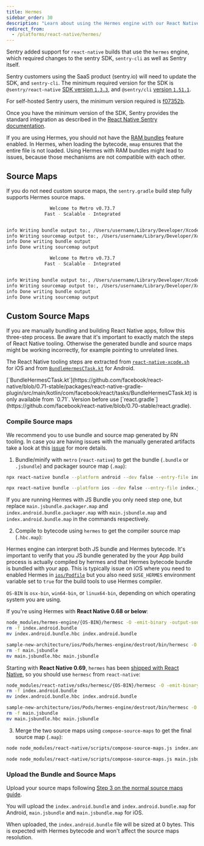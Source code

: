 ```yaml
---
title: Hermes
sidebar_order: 30
description: "Learn about using the Hermes engine with our React Native SDK."
redirect_from:
  - /platforms/react-native/hermes/
---
```


Sentry added support for `react-native` builds that use the `hermes` engine, which required changes to the sentry SDK, `sentry-cli` as well as Sentry itself.

Sentry customers using the SaaS product (sentry.io) will need to update the SDK, and `sentry-cli`.
The minimum required version for the SDK is `@sentry/react-native` [SDK version `1.3.3`](https://github.com/getsentry/sentry-react-native/releases/tag/1.3.3),
and `@sentry/cli` [version `1.51.1`](https://github.com/getsentry/sentry-cli/releases/tag/1.51.1).

For self-hosted Sentry users, the minimum version required is [f07352b](https://hub.docker.com/r/getsentry/sentry/tags?page=1&name=f07352b).

Once you have the minimum version of the SDK, Sentry provides the standard integration as described in the [React Native Sentry documentation](/platforms/react-native/).

<Note>

If you are using Hermes, you should not have the [RAM bundles](/platforms/react-native/manual-setup/ram-bundles/) feature enabled. In Hermes, when loading the bytecode, `mmap` ensures that the entire file is not loaded. Using Hermes with RAM bundles might lead to issues, because those mechanisms are not compatible with each other.

</Note>

## Source Maps

If you do not need custom source maps, the `sentry.gradle` build step fully supports Hermes source maps.

```bash {tabTitle:Android}
                Welcome to Metro v0.73.7
              Fast - Scalable - Integrated


info Writing bundle output to:, /Users/username/Library/Developer/Xcode/DerivedData/YourApp-dtnzz/Build/Products/Release/main.jsbundle
info Writing sourcemap output to:, /Users/username/Library/Developer/Xcode/DerivedData/YourApp-dtnzz/Build/Intermediates.noindex/YourApp.build/Release/YourApp.build/DerivedSources/main.jsbundle.map
info Done writing bundle output
info Done writing sourcemap output
```

```bash {tabTitle:iOS}
                Welcome to Metro v0.73.7
              Fast - Scalable - Integrated


info Writing bundle output to:, /Users/username/Library/Developer/Xcode/DerivedData/YourApp-dtnzz/Build/Products/Release/main.jsbundle
info Writing sourcemap output to:, /Users/username/Library/Developer/Xcode/DerivedData/YourApp-dtnzz/Build/Intermediates.noindex/YourApp.build/Release/YourApp.build/DerivedSources/main.jsbundle.map
info Done writing bundle output
info Done writing sourcemap output
```

## Custom Source Maps

If you are manually bundling and building React Native apps, follow this three-step process. Be aware that it's important to exactly match the steps of React Native tooling. Otherwise the generated bundle and source maps might be working incorrectly, for example pointing to unrelated lines. 

The React Native tooling steps are extracted from [`react-native-xcode.sh`](https://github.com/facebook/react-native/blob/0.71-stable/scripts/react-native-xcode.sh) for iOS and from [`BundleHermesCTask.kt`](https://github.com/facebook/react-native/blob/0.71-stable/packages/react-native-gradle-plugin/src/main/kotlin/com/facebook/react/tasks/BundleHermesCTask.kt) for Android. 

<Note>
[`BundleHermesCTask.kt`](https://github.com/facebook/react-native/blob/0.71-stable/packages/react-native-gradle-plugin/src/main/kotlin/com/facebook/react/tasks/BundleHermesCTask.kt) is only available from `0.71`. Version before use [`react.gradle`](https://github.com/facebook/react-native/blob/0.70-stable/react.gradle). 
</Note>

### Compile Source maps

<Note>

We recommend you to use bundle and source map generated by RN tooling. In case you are having issues with the manually generated artifacts take a look at this [issue](https://github.com/facebook/react-native/issues/34043) for more details.

</Note>

1. Bundle/minify with `metro` (`react-native`) to get the bundle (`.bundle` or `.jsbundle`) and packager source map (`.map`):

```bash {tabTitle:Android}
npx react-native bundle --platform android --dev false --entry-file index.js --reset-cache --bundle-output index.android.bundle --sourcemap-output index.android.bundle.packager.map --minify false
```

```bash {tabTitle:iOS}
npx react-native bundle --platform ios --dev false --entry-file index.js --reset-cache --bundle-output main.jsbundle --sourcemap-output main.jsbundle.packager.map --minify false
```

<Note>

If you are running Hermes with JS Bundle you only need step one, but replace `main.jsbundle.packager.map` and `index.android.bundle.packager.map` with `main.jsbundle.map` and `index.android.bundle.map` in the commands respectively.

</Note>

2. Compile to bytecode using `hermes` to get the compiler source map (`.hbc.map`):

Hermes engine can interpret both JS bundle and Hermes bytecode. It's important to verify that you JS bundle generated by the your App build process is actually compiled by hermes and that Hermes bytecode bundle is bundled with your app. This is typically issue on iOS where you need to enabled Hermes in [`ios/Podfile`](https://reactnative.dev/docs/hermes#ios) but you also need `$USE_HERMES` environment variable set to `true` for the build tools to use Hermes compiler.

<Note>

`OS-BIN` is `osx-bin`, `win64-bin`, or `linux64-bin`, depending on which operating system you are using.

</Note>

If you're using Hermes with **React Native 0.68 or below**:

```bash {tabTitle:Android}
node_modules/hermes-engine/{OS-BIN}/hermesc -O -emit-binary -output-source-map -out=index.android.bundle.hbc index.android.bundle
rm -f index.android.bundle
mv index.android.bundle.hbc index.android.bundle
```

```bash {tabTitle:iOS}
sample-new-architecture/ios/Pods/hermes-engine/destroot/bin/hermesc -O -emit-binary -output-source-map -out=main.jsbundle.hbc main.jsbundle
rm -f main.jsbundle
mv main.jsbundle.hbc main.jsbundle
```

Starting with **React Native 0.69**, `hermes` has been [shipped with React Native](https://reactnative.dev/blog/2022/06/21/version-069#bundled-hermes), so you should use `hermesc` from `react-native`:

```bash {tabTitle:Android}
node_modules/react-native/sdks/hermesc/{OS-BIN}/hermesc -O -emit-binary -output-source-map -out=index.android.bundle.hbc index.android.bundle
rm -f index.android.bundle
mv index.android.bundle.hbc index.android.bundle
```

```bash {tabTitle:iOS}
sample-new-architecture/ios/Pods/hermes-engine/destroot/bin/hermesc -O -emit-binary -output-source-map -out=main.jsbundle.hbc main.jsbundle
rm -f main.jsbundle
mv main.jsbundle.hbc main.jsbundle
```

3. Merge the two source maps using `compose-source-maps` to get the final source map (`.map`):

```bash {tabTitle:Android}
node node_modules/react-native/scripts/compose-source-maps.js index.android.bundle.packager.map index.android.bundle.hbc.map -o index.android.bundle.map
```

```bash {tabTitle:iOS}
node node_modules/react-native/scripts/compose-source-maps.js main.jsbundle.packager.map main.jsbundle.hbc.map -o main.jsbundle.map
```

### Upload the Bundle and Source Maps

Upload your source maps following [Step 3 on the normal source maps guide](/platforms/react-native/sourcemaps/#3-upload-the-bundle-and-source-maps).

<Note>

You will upload the `index.android.bundle` and `index.android.bundle.map` for Android, `main.jsbundle` and `main.jsbundle.map` for iOS.

</Note>

<Note>

When uploaded, the `index.android.bundle` file will be sized at 0 bytes. This is expected with Hermes bytecode and won't affect the source maps resolution.

</Note>
